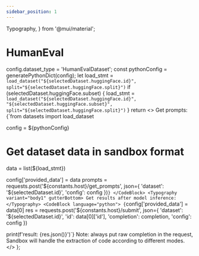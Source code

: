 ```yaml
---
sidebar_position: 1
---
```

  Typography,
} from '@mui/material';

# HumanEval

  config.dataset_type = 'HumanEvalDataset';
  const pythonConfig = generatePythonDict(config);
  let load_stmt = `load_dataset("${selectedDataset.huggingFace.id}", split="${selectedDataset.huggingFace.split}")`
  if (selectedDataset.huggingFace.subset) {
    load_stmt = `load_dataset("${selectedDataset.huggingFace.id}", "${selectedDataset.huggingFace.subset}", split="${selectedDataset.huggingFace.split}")`
  }
  return  <>
    <Typography variant="body1" gutterBottom>
      Get prompts:
    </Typography>
    <CodeBlock language="python">
      {`from datasets import load_dataset

config = ${pythonConfig}

# Get dataset data in sandbox format
data = list(${load_stmt})

config['provided_data'] = data
prompts = requests.post('${constants.host}/get_prompts', json={
  'dataset': '${selectedDataset.id}',
  'config': config
})`}
    </CodeBlock>
    <Typography variant="body1" gutterBottom>
      Get results after model inference:
    </Typography>
    <CodeBlock language="python">
      {`config['provided_data'] = data[0]
res = requests.post('${constants.host}/submit', json={
  'dataset': '${selectedDataset.id}',
  'id': data[0]['id'],
  'completion': completion,
  'config': config
})

print(f'result: {res.json()}')`}
    </CodeBlock>
    <Typography variant="body1" gutterBottom>
      Note: always put raw completion in the request, Sandbox will handle the extraction of code according to different modes.
    </Typography>
  </>
};

<DatasetSelector datasetKey="HumanEval" generateDocFunc={generateDocFunc} />


